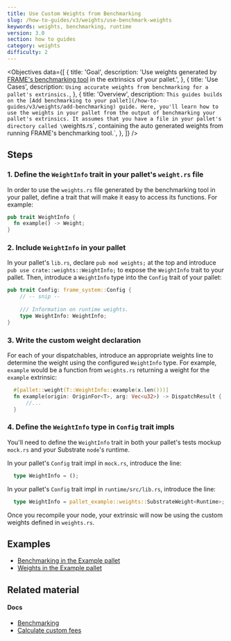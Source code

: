 ```yaml
---
title: Use Custom Weights from Benchmarking
slug: /how-to-guides/v3/weights/use-benchmark-weights
keywords: weights, benchmarking, runtime
version: 3.0 
section: how to guides
category: weights
difficulty: 2
---
```


<Objectives
  data={[
    {
      title: 'Goal',
      description: 'Use weights generated by [FRAME\'s benchmarking tool](/rustdocs/latest/frame_benchmarking/macro.benchmarks.html) in the extrinsics of your pallet.',
    },
    {
      title: 'Use Cases',
      description:
        `Using accurate weights from benchmarking for a pallet's extrinsics.`,
    },
    {
      title: 'Overview',
      description:
        `This guides builds on the [Add benchmarking to your pallet](/how-to-guides/v3/weights/add-benchmarking)
        guide. Here, you'll learn how to use the weights in your pallet from the output of benchmarking your pallet's extrinsics.
        It assumes that you have a file in your pallet's directory called \`weights.rs\`, containing the auto generated 
        weights from running FRAME's benchmarking tool.`,
    },
  ]}
/>

## Steps

### 1. Define the `WeightInfo` trait in your pallet's `weight.rs` file

In order to use the `weights.rs` file generated by the benchmarking tool in your pallet, define a trait that 
will make it easy to access its functions. For example:

```rust
pub trait WeightInfo {
  fn example() -> Weight;
}
```

### 2. Include `WeightInfo` in your pallet

In your pallet's `lib.rs`, declare `pub mod weights;` at the top and introduce `pub use crate::weights::WeightInfo;` 
to expose the `WeightInfo` trait to your pallet. Then, introduce a `WeightInfo` type into the `Config` trait of your pallet:

```rust
pub trait Config: frame_system::Config {
    // -- snip --
    
    /// Information on runtime weights.
    type WeightInfo: WeightInfo;
}
```

### 3. Write the custom weight declaration

For each of your dispatchables, introduce an appropriate weights line to determine the weight using the 
configured `WeightInfo` type. For example, `example` would be a function from `weights.rs` returning a weight 
for the `example` extrinsic:

```rust
  #[pallet::weight(T::WeightInfo::example(x.len()))]
  fn example(origin: OriginFor<T>, arg: Vec<u32>) -> DispatchResult {
      //...
  }
```

### 4. Define the `WeightInfo` type in `Config` trait impls

You'll need to define the `WeightInfo` trait in both your pallet's tests mockup `mock.rs` 
and your Substrate `node`'s runtime.

In your pallet's `Config` trait impl in `mock.rs`, introduce the line:

```rust
  type WeightInfo = ();
```

In your pallet's `Config` trait impl in `runtime/src/lib.rs`, introduce the line:

```rust
  type WeightInfo = pallet_example::weights::SubstrateWeight<Runtime>;
```

Once you recompile your node, your extrinsic will now be using the custom weights defined in `weights.rs`.

## Examples

- [Benchmarking in the Example pallet](https://github.com/paritytech/substrate/blob/master/frame/example/src/benchmarking.rs)
- [Weights in the Example pallet](https://github.com/paritytech/substrate/blob/master/frame/example/src/weights.rs)

## Related material

#### Docs 

- [Benchmarking](/v3/runtime/benchmarking)
- [Calculate custom fees](/how-to-guides/v3/weights/calculate-fees)

